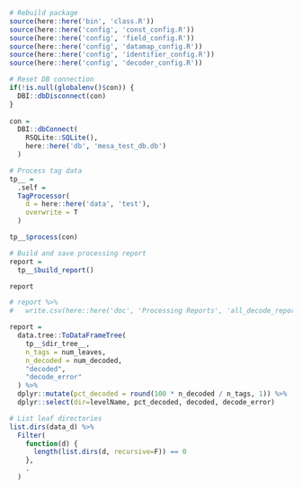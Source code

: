 ```r
# Rebuild package
source(here::here('bin', 'class.R'))
source(here::here('config', 'const_config.R'))
source(here::here('config', 'field_config.R'))
source(here::here('config', 'datamap_config.R'))
source(here::here('config', 'identifier_config.R'))
source(here::here('config', 'decoder_config.R'))

# Reset DB connection
if(!is.null(globalenv()$con)) {
  DBI::dbDisconnect(con)
}
  
con = 
  DBI::dbConnect(
    RSQLite::SQLite(),
    here::here('db', 'mesa_test_db.db')
  )

# Process tag data
tp__ = 
  .self = 
  TagProcessor(
    d = here::here('data', 'test'),
    overwrite = T
  )

tp__$process(con)

# Build and save processing report
report = 
  tp__$build_report()

report

# report %>% 
#   write.csv(here::here('doc', 'Processing Reports', 'all_decode_report.csv'), row.names = F)
```





```r
report = 
  data.tree::ToDataFrameTree(
    tp__$dir_tree__, 
    n_tags = num_leaves,
    n_decoded = num_decoded,
    "decoded",
    "decode_error"
  ) %>% 
  dplyr::mutate(pct_decoded = round(100 * n_decoded / n_tags, 1)) %>% 
  dplyr::select(dir=levelName, pct_decoded, decoded, decode_error)
```


```r
# List leaf directories
list.dirs(data_d) %>% 
  Filter(
    function(d) {
      length(list.dirs(d, recursive=F)) == 0
    },
    .
  )
```




















